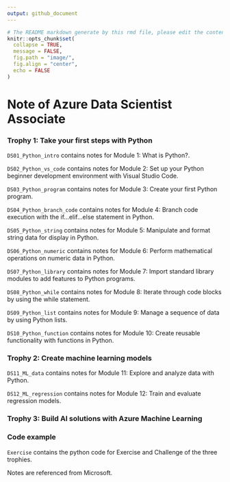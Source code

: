 ```yaml
---
output: github_document
---
```


```r
# The README markdown generate by this rmd file, please edit the content within this R markdown.
knitr::opts_chunk$set(
  collapse = TRUE,
  message = FALSE,
  fig.path = "image/",
  fig.align = "center",
  echo = FALSE
)
```

# Note of Azure Data Scientist Associate

### Trophy 1: Take your first steps with Python

`DS01_Python_intro` contains notes for Module 1: What is Python?.

`DS02_Python_vs_code` contains notes for Module 2: Set up your Python beginner development environment with Visual Studio Code.

`DS03_Python_program` contains notes for Module 3: Create your first Python program.

`DS04_Python_branch_code` contains notes for Module 4: Branch code execution with the if...elif...else statement in Python. 

`DS05_Python_string` contains notes for Module 5: Manipulate and format string data for display in Python.

`DS06_Python_numeric` contains notes for Module 6: Perform mathematical operations on numeric data in Python.

`DS07_Python_library` contains notes for Module 7: Import standard library modules to add features to Python programs.

`DS08_Python_while` contains notes for Module 8: Iterate through code blocks by using the while statement.

`DS09_Python_list` contains notes for Module 9: Manage a sequence of data by using Python lists.

`DS10_Python_function` contains notes for Module 10: Create reusable functionality with functions in Python.

### Trophy 2: Create machine learning models

`DS11_ML_data` contains notes for Module 11: Explore and analyze data with Python.

`DS12_ML_regression` contains notes for Module 12: Train and evaluate regression models.


### Trophy 3: Build AI solutions with Azure Machine Learning

### Code example

`Exercise` contains the python code for Exercise and Challenge of the three trophies.

Notes are referenced from Microsoft.

